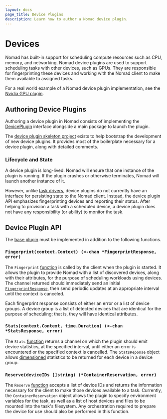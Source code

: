 ```yaml
---
layout: docs
page_title: Device Plugins
description: Learn how to author a Nomad device plugin.
---
```


# Devices

Nomad has built-in support for scheduling compute resources such as CPU, memory,
and networking. Nomad device plugins are used to support scheduling tasks with
other devices, such as GPUs. They are responsible for fingerprinting these
devices and working with the Nomad client to make them available to assigned
tasks.

For a real world example of a Nomad device plugin implementation, see the [Nvidia
GPU plugin](https://github.com/hernad/nomad-device-nvidia).

## Authoring Device Plugins

Authoring a device plugin in Nomad consists of implementing the
[DevicePlugin][deviceplugin] interface alongside
a main package to launch the plugin.

The [device plugin skeleton project][skeletonproject] exists to help bootstrap
the development of new device plugins. It provides most of the boilerplate
necessary for a device plugin, along with detailed comments.

### Lifecycle and State

A device plugin is long-lived. Nomad will ensure that one instance of the plugin is
running. If the plugin crashes or otherwise terminates, Nomad will launch another
instance of it.

However, unlike [task drivers](/nomad/docs/concepts/plugins/task-drivers), device plugins do not currently
have an interface for persisting state to the Nomad client. Instead, the device
plugin API emphasizes fingerprinting devices and reporting their status. After
helping to provision a task with a scheduled device, a device plugin does not
have any responsibility (or ability) to monitor the task.

## Device Plugin API

The [base plugin][baseplugin] must be implemented in addition to the following
functions.

### `Fingerprint(context.Context) (<-chan *FingerprintResponse, error)`

The `Fingerprint` [function][fingerprintfn] is called by the client when the plugin is started.
It allows the plugin to provide Nomad with a list of discovered devices, along with their
attributes, for the purpose of scheduling workloads using devices.
The channel returned should immediately send an initial
[`FingerprintResponse`][fingerprintresponse], then send periodic updates at
an appropriate interval until the context is canceled.

Each fingerprint response consists of either an error or a list of device groups.
A device group is a list of detected devices that are identical for the purpose of
scheduling; that is, they will have identical attributes.

### `Stats(context.Context, time.Duration) (<-chan *StatsResponse, error)`

The `Stats` [function][statsfn] returns a channel on which the plugin should
emit device statistics, at the specified interval, until either an error is
encountered or the specified context is cancelled. The `StatsReponse` object
allows [dimensioned][dimensioned] statistics to be returned for each device in a device group.

### `Reserve(deviceIDs []string) (*ContainerReservation, error)`

The `Reserve` [function][reservefn] accepts a list of device IDs and returns the information
necessary for the client to make those devices available to a task. Currently,
the `ContainerReservation` object allows the plugin to specify environment
variables for the task, as well as a list of host devices and files to be mounted
into the task's filesystem. Any orchestration required to prepare the device for
use should also be performed in this function.

[deviceplugin]: https://github.com/hernad/nomad/blob/v0.9.0/plugins/device/device.go#L20-L33
[baseplugin]: /nomad/docs/concepts/plugins/base
[skeletonproject]: https://github.com/hernad/nomad-skeleton-device-plugin
[fingerprintresponse]: https://github.com/hernad/nomad/blob/v0.9.0/plugins/device/device.go#L37-L43
[fingerprintfn]: https://github.com/hernad/nomad-skeleton-device-plugin/blob/v0.1.0/device/device.go#L159-L165
[statsfn]: https://github.com/hernad/nomad-skeleton-device-plugin/blob/v0.1.0/device/device.go#L169-L176
[reservefn]: https://github.com/hernad/nomad-skeleton-device-plugin/blob/v0.1.0/device/device.go#L189-L245
[dimensioned]: https://github.com/hernad/nomad/blob/v0.9.0/plugins/shared/structs/stats.go#L33-L34
